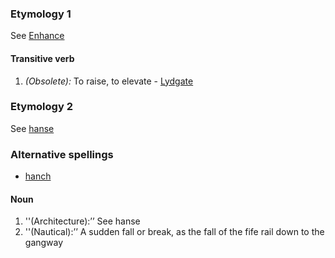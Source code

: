===Etymology 1===
See [[Enhance]]
====Transitive verb====
#''(Obsolete):'' To raise, to elevate - [[Lydgate]]
===Etymology 2===
See [[hanse]]
===Alternative spellings===
* [[hanch]]
====Noun====
#''(Architecture):’’ See hanse
#''(Nautical):’’ A sudden fall or break, as the fall of the fife rail down to the gangway